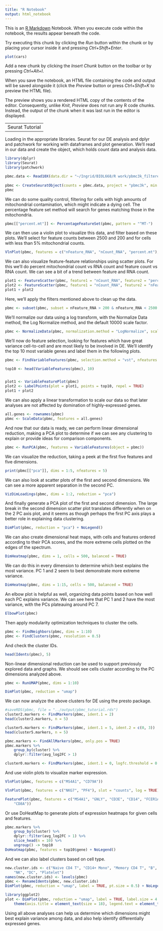 ---
title: "R Notebook"
output: html_notebook
---

This is an [R Markdown](http://rmarkdown.rstudio.com) Notebook. When you execute code within the notebook, the results appear beneath the code. 

Try executing this chunk by clicking the *Run* button within the chunk or by placing your cursor inside it and pressing *Ctrl+Shift+Enter*. 

```{r}
plot(cars)
```

Add a new chunk by clicking the *Insert Chunk* button on the toolbar or by pressing *Ctrl+Alt+I*.

When you save the notebook, an HTML file containing the code and output will be saved alongside it (click the *Preview* button or press *Ctrl+Shift+K* to preview the HTML file).

The preview shows you a rendered HTML copy of the contents of the editor. Consequently, unlike *Knit*, *Preview* does not run any R code chunks. Instead, the output of the chunk when it was last run in the editor is displayed.

--
Seurat Tutorial
--

Loading in the appropriate libraries. Seurat for our DE analysis and dplyr and patchwork for working with dataframes and plot generation. We'll read in our data and create the object, which holds count data and analysis data.
```{r}
library(dplyr)
library(Seurat)
library(patchwork)

pbmc.data <- Read10X(data.dir = "~/Ingrid/BIOL668/R work/pbmc3k_filtered_gene_bc_matrices/filtered_gene_bc_matrices/hg19/")
                     
pbmc <- CreateSeuratObject(counts = pbmc.data, project = "pbmc3k", min.cells = 3, min.features = 200)
pbmc
```
We can do some quality control, filtering for cells with high amounts of mitochondrial contamination, which might indicate a dying cell. The percentage feature set method will search for genes matching those in the mitochondria.
```{r}
pbmc[["percent.mt"]] <- PercentageFeatureSet(pbmc, pattern = "^MT-")
```
We can then use a violin plot to visualize this data, and filter based on these plots. We'll select for feature counts between 2500 and 200 and for cells with less than 5% mitochondrial counts.
```{r}
VlnPlot(pbmc, features = c("nFeature_RNA", "nCount_RNA", "percent.mt"), ncol = 3)
```
We can also visualize feature-feature relationships using scatter plots. For this we'll do percent mitochondrial count vs RNA count and feature count vs RNA count. We can see a bit of a trend between feature and RNA count.
```{r}
plot1 <- FeatureScatter(pbmc, feature1 = "nCount_RNA", feature2 = "percent.mt")
plot2 <- FeatureScatter(pbmc, feature1 = "nCount_RNA", feature2 = "nFeature_RNA")
plot1 + plot2
```
Here, we'll apply the filters mentioned above to clean up the data.
```{r}
pbmc <- subset(pbmc, subset = nFeature_RNA > 200 & nFeature_RNA < 2500 & percent.mt < 5)
```
We'll normalize our data using a log transform, with the Normalize Data method, the Log Normalize method, and the default 10000 scale factor.
```{r}
pbmc <- NormalizeData(pbmc, normalization.method = "LogNormalize", scale.factor = 10000)
```
We'll now do feature selection, looking for features which have great variance cell-to-cell and are most likely to be involved in DE. We'll identify the top 10 most variable genes and label them in the following plots.
```{r}
pbmc <- FindVariableFeatures(pbmc, selection.method = "vst", nfeatures = 2000)

top10 <- head(VariableFeatures(pbmc), 10)


plot1 <- VariableFeaturePlot(pbmc)
plot2 <- LabelPoints(plot = plot1, points = top10, repel = TRUE)
plot1 + plot2
```
We can also apply a linear transformation to scale our data so that later analyses are not affected by domination of highly-expressed genes.
```{r}
all.genes <- rownames(pbmc)
pbmc <- ScaleData(pbmc, features = all.genes)
```
And now that our data is ready, we can perform linear dimensional reduction, making a PCA plot to determine if we can see any clustering to explain or provide ideas for comparison components.
```{r}
pbmc <- RunPCA(pbmc, features = VariableFeatures(object = pbmc))
```
We can visualize the reduction, taking a peek at the first five features and five dimensions.
```{r}
print(pbmc[["pca"]], dims = 1:5, nfeatures = 5)
```
We can also look at scatter plots of the first and second dimensions. We can see a more apparent separation in the second PC.
```{r}
VizDimLoadings(pbmc, dims = 1:2, reduction = "pca")
```
And finally generate a PCA plot of the first and second dimension. The large break in the second dimension scatter plot translates differently when on the 2 PC axis plot, and it seems as though perhaps the first PC axis plays a better role in explaining data clustering.
```{r}
DimPlot(pbmc, reduction = "pca") + NoLegend()
```
We can also create dimensional heat maps, with cells and features ordered according to their PCA scores, and the more extreme cells plotted on the edges of the spectrum.
```{r}
DimHeatmap(pbmc, dims = 1, cells = 500, balanced = TRUE)
```
We can do this in every dimension to determine which best explains the most variance. PC 1 and 2 seem to best demonstrate more extreme variance.
```{r}
DimHeatmap(pbmc, dims = 1:15, cells = 500, balanced = TRUE)
```
An elbow plot is helpful as well, organizing data points based on how well each PC explains variance. We can see here that PC 1 and 2 have the most variance, with the PCs plateauing around PC 7.
```{r}
ElbowPlot(pbmc)
```
Then apply modularity optimization techniques to cluster the cells.
```{r}
pbmc <- FindNeighbors(pbmc, dims = 1:10)
pbmc <- FindClusters(pbmc, resolution = 0.5)
```
And check the cluster IDs.
```{r}
head(Idents(pbmc), 5)
```
Non-linear dimensional reduction can be used to support previosuly explored data and graphs. We should see cells cluster according to the PC dimensions analyzed above.
```{r}
pbmc <- RunUMAP(pbmc, dims = 1:10)
```

```{r}
DimPlot(pbmc, reduction = "umap")
```
We can now analyze the above clusters for DE using the presto package.
```{r}
#saveRDS(pbmc, file = "../output/pbmc_tutorial.rds")
cluster2.markers <- FindMarkers(pbmc, ident.1 = 2)
head(cluster2.markers, n = 5)
```

```{r}
cluster5.markers <- FindMarkers(pbmc, ident.1 = 5, ident.2 = c(0, 3))
head(cluster5.markers, n = 5)
```

```{r}
pbmc.markers <- FindAllMarkers(pbmc, only.pos = TRUE)
pbmc.markers %>%
    group_by(cluster) %>%
    dplyr::filter(avg_log2FC > 1)
```

```{r}
cluster0.markers <- FindMarkers(pbmc, ident.1 = 0, logfc.threshold = 0.25, test.use = "roc", only.pos = TRUE)
```
And use violin plots to visualize marker expression.
```{r}
VlnPlot(pbmc, features = c("MS4A1", "CD79A"))
```

```{r}
VlnPlot(pbmc, features = c("NKG7", "PF4"), slot = "counts", log = TRUE)
```

```{r}
FeaturePlot(pbmc, features = c("MS4A1", "GNLY", "CD3E", "CD14", "FCER1A", "FCGR3A", "LYZ", "PPBP",
    "CD8A"))
```
Or use DoHeatMap to generate plots of expression heatmaps for given cells and features.
```{r}
pbmc.markers %>%
    group_by(cluster) %>%
    dplyr::filter(avg_log2FC > 1) %>%
    slice_head(n = 10) %>%
    ungroup() -> top10
DoHeatmap(pbmc, features = top10$gene) + NoLegend()
```
And we can also label clusters based on cell type.
```{r}
new.cluster.ids <- c("Naive CD4 T", "CD14+ Mono", "Memory CD4 T", "B", "CD8 T", "FCGR3A+ Mono",
    "NK", "DC", "Platelet")
names(new.cluster.ids) <- levels(pbmc)
pbmc <- RenameIdents(pbmc, new.cluster.ids)
DimPlot(pbmc, reduction = "umap", label = TRUE, pt.size = 0.5) + NoLegend()
```

```{r}
library(ggplot2)
plot <- DimPlot(pbmc, reduction = "umap", label = TRUE, label.size = 4.5) + xlab("UMAP 1") + ylab("UMAP 2") +
    theme(axis.title = element_text(size = 18), legend.text = element_text(size = 18)) + guides(colour = guide_legend(override.aes = list(size = 10)))
```
Using all above analyses can help us determine which dimensions might best explain variance among data, and also help identify differentially expressed genes.
